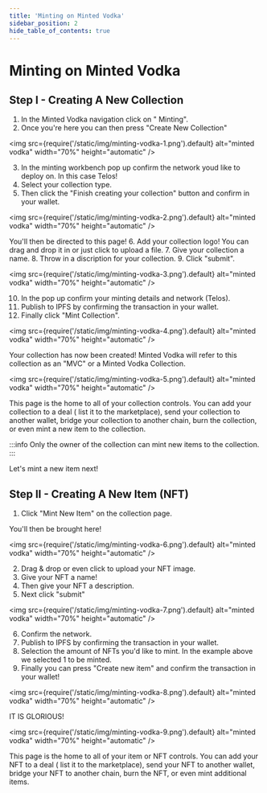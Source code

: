 ---
title: 'Minting on Minted Vodka'
sidebar_position: 2
hide_table_of_contents: true
---

# Minting on Minted Vodka

## Step I - Creating A New Collection

1. In the Minted Vodka navigation click on " Minting".
2. Once you're here you can then press "Create New Collection"

<img
  src={require('/static/img/minting-vodka-1.png').default}
  alt="minted vodka"
  width="70%"
  height="automatic"
/>

3. In the minting workbench pop up confirm the network youd like to deploy on. In this case Telos!
4. Select your collection type.
5. Then click the "Finish creating your collection" button and confirm in your wallet.

<img
  src={require('/static/img/minting-vodka-2.png').default}
  alt="minted vodka"
  width="70%"
  height="automatic"
/>

You'll then be directed to this page! 
6. Add your collection logo! You can drag and drop it in or just click to upload a file.
7. Give your collection a name.
8. Throw in a discription for your collection.
9. Click "submit".

<img
  src={require('/static/img/minting-vodka-3.png').default}
  alt="minted vodka"
  width="70%"
  height="automatic"
/>

10. In the pop up confirm your minting details and network (Telos).
11. Publish to IPFS by confirming the transaction in your wallet.
12. Finally click "Mint Collection".

<img
  src={require('/static/img/minting-vodka-4.png').default}
  alt="minted vodka"
  width="70%"
  height="automatic"
/>

Your collection has now been created! Minted Vodka will refer to this collection as an "MVC" or a Minted Vodka Collection. 

<img
  src={require('/static/img/minting-vodka-5.png').default}
  alt="minted vodka"
  width="70%"
  height="automatic"
/>

This page is the home to all of your collection controls. You can add your collection to a deal ( list it to the marketplace), send your collection to another wallet, bridge your collection to another chain, burn the collection, or even mint a new item to the collection. 

:::info
Only the owner of the collection can mint new items to the collection. 
:::

Let's mint a new item next!

## Step II - Creating A New Item (NFT)

1. Click "Mint New Item" on the collection page.

You'll then be brought here!

<img
  src={require('/static/img/minting-vodka-6.png').default}
  alt="minted vodka"
  width="70%"
  height="automatic"
/>

2. Drag & drop or even click to upload your NFT image.
3. Give your NFT a name!
4. Then give your NFT a description.
5. Next click "submit"

<img
  src={require('/static/img/minting-vodka-7.png').default}
  alt="minted vodka"
  width="70%"
  height="automatic"
/>

6. Confirm the network.
7. Publish to IPFS by confirming the transaction in your wallet.
8. Selection the amount of NFTs you'd like to mint. In the example above we selected 1 to be minted.
9. Finally you can press "Create new item" and confirm the transaction in your wallet!

<img
  src={require('/static/img/minting-vodka-8.png').default}
  alt="minted vodka"
  width="70%"
  height="automatic"
/>

IT IS GLORIOUS!

<img
  src={require('/static/img/minting-vodka-9.png').default}
  alt="minted vodka"
  width="70%"
  height="automatic"
/>

This page is the home to all of your item or NFT controls. You can add your NFT to a deal ( list it to the marketplace), send your NFT to another wallet, bridge your NFT to another chain, burn the NFT, or even mint additional items.